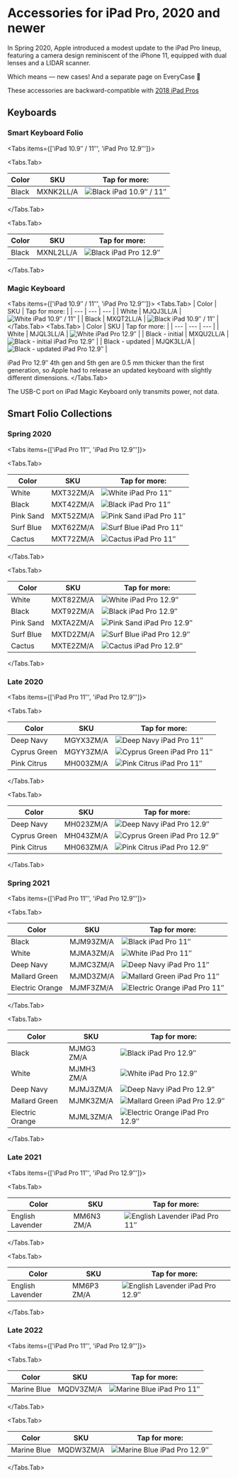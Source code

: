 
# Accessories for iPad Pro, 2020 and newer

In Spring 2020, Apple introduced a modest update to the iPad Pro lineup, featuring a camera design reminiscent of the iPhone 11, equipped with dual lenses and a LIDAR scanner. 

Which means — new cases! And a separate page on EveryCase 🥲

These accessories are backward-compatible with [2018 iPad Pros](latest-ipad/ipad_pro2)
## Keyboards

### Smart Keyboard Folio

<Tabs
  items={['iPad 10.9″ / 11″', 'iPad Pro 12.9″']}>

<Tabs.Tab>

| Color | SKU | Tap for more: |
| --- | --- | --- |
| Black | MXNK2<wbr/>LL/A | <Link href="/latest-ipad/ipad_pro4/MXNK2"><img src="https://cloudfront.everycase.org/everypreview/MXNK2.webp" alt="Black iPad 10.9″ / 11″"/></Link> |

</Tabs.Tab>

<Tabs.Tab>

| Color | SKU | Tap for more: |
| --- | --- | --- |
| Black | MXNL2<wbr/>LL/A | <Link href="/latest-ipad/ipad_pro4/MXNL2"><img src="https://cloudfront.everycase.org/everypreview/MXNL2.webp" alt="Black iPad Pro 12.9″"/></Link> |

</Tabs.Tab>
</Tabs>

### Magic Keyboard

<Tabs items={['iPad 10.9″ / 11″', 'iPad Pro 12.9″']}>
  <Tabs.Tab>
| Color | SKU | Tap for more: |
| --- | --- | --- |
| White | MJQJ3<wbr/>LL/A | <Link href="/latest-ipad/ipad_pro4/MJQJ3"><img src="https://cloudfront.everycase.org/everypreview/MJQJ3.webp" alt="White iPad 10.9″ / 11″"/></Link> |
| Black | MXQT2<wbr/>LL/A | <Link href="/latest-ipad/ipad_pro4/MXQT2"><img src="https://cloudfront.everycase.org/everypreview/MXQT2.webp" alt="Black iPad 10.9″ / 11″"/></Link> |
  </Tabs.Tab>
  <Tabs.Tab>
| Color | SKU | Tap for more: |
| --- | --- | --- |
| White | MJQL3<wbr/>LL/A | <Link href="/latest-ipad/ipad_pro4/MJQL3"><img src="https://cloudfront.everycase.org/everypreview/MJQL3.webp" alt="White iPad Pro 12.9″"/></Link> |
| Black - initial | MXQU2<wbr/>LL/A | <Link href="/latest-ipad/ipad_pro4/MXQU2"><img src="https://cloudfront.everycase.org/everypreview/MXQU2.webp" alt="Black - initial iPad Pro 12.9″"/></Link> |
| Black - updated | MJQK3<wbr/>LL/A | <Link href="/latest-ipad/ipad_pro4/MJQK3"><img src="https://cloudfront.everycase.org/everypreview/MJQK3.webp" alt="Black - updated iPad Pro 12.9″"/></Link> |

iPad Pro 12.9″ 4th gen and 5th gen are 0.5 mm thicker than the first generation, so Apple had to release an updated keyboard with slightly different dimensions.
  </Tabs.Tab>
</Tabs>

The USB-C port on iPad Magic Keyboard only transmits power, not data.

## Smart Folio Collections

### Spring 2020

<Tabs
  items={['iPad Pro 11″', 'iPad Pro 12.9″']}>

<Tabs.Tab>

| Color | SKU | Tap for more: |
| --- | --- | --- |
| White | MXT32<wbr/>ZM/A | <Link href="/latest-ipad/ipad_pro4/MXT32"><img src="https://cloudfront.everycase.org/everypreview/MXT32.webp" alt="White iPad Pro 11″"/></Link> |
| Black | MXT42<wbr/>ZM/A | <Link href="/latest-ipad/ipad_pro4/MXT42"><img src="https://cloudfront.everycase.org/everypreview/MXT42.webp" alt="Black iPad Pro 11″"/></Link> |
| Pink Sand | MXT52<wbr/>ZM/A | <Link href="/latest-ipad/ipad_pro4/MXT52"><img src="https://cloudfront.everycase.org/everypreview/MXT52.webp" alt="Pink Sand iPad Pro 11″"/></Link> |
| Surf Blue | MXT62<wbr/>ZM/A | <Link href="/latest-ipad/ipad_pro4/MXT62"><img src="https://cloudfront.everycase.org/everypreview/MXT62.webp" alt="Surf Blue iPad Pro 11″"/></Link> |
| Cactus | MXT72<wbr/>ZM/A | <Link href="/latest-ipad/ipad_pro4/MXT72"><img src="https://cloudfront.everycase.org/everypreview/MXT72.webp" alt="Cactus iPad Pro 11″"/></Link> |

</Tabs.Tab>

<Tabs.Tab>

| Color | SKU | Tap for more: |
| --- | --- | --- |
| White | MXT82<wbr/>ZM/A | <Link href="/latest-ipad/ipad_pro4/MXT82"><img src="https://cloudfront.everycase.org/everypreview/MXT82.webp" alt="White iPad Pro 12.9″"/></Link> |
| Black | MXT92<wbr/>ZM/A | <Link href="/latest-ipad/ipad_pro4/MXT92"><img src="https://cloudfront.everycase.org/everypreview/MXT92.webp" alt="Black iPad Pro 12.9″"/></Link> |
| Pink Sand | MXTA2<wbr/>ZM/A | <Link href="/latest-ipad/ipad_pro4/MXTA2"><img src="https://cloudfront.everycase.org/everypreview/MXTA2.webp" alt="Pink Sand iPad Pro 12.9″"/></Link> |
| Surf Blue | MXTD2<wbr/>ZM/A | <Link href="/latest-ipad/ipad_pro4/MXTD2"><img src="https://cloudfront.everycase.org/everypreview/MXTD2.webp" alt="Surf Blue iPad Pro 12.9″"/></Link> |
| Cactus | MXTE2<wbr/>ZM/A | <Link href="/latest-ipad/ipad_pro4/MXTE2"><img src="https://cloudfront.everycase.org/everypreview/MXTE2.webp" alt="Cactus iPad Pro 12.9″"/></Link> |

</Tabs.Tab>
</Tabs>

### Late 2020

<Tabs
  items={['iPad Pro 11″', 'iPad Pro 12.9″']}>

<Tabs.Tab>

| Color | SKU | Tap for more: |
| --- | --- | --- |
| Deep Navy | MGYX3<wbr/>ZM/A | <Link href="/latest-ipad/ipad_pro4/MGYX3"><img src="https://cloudfront.everycase.org/everypreview/MGYX3.webp" alt="Deep Navy iPad Pro 11″"/></Link> |
| Cyprus Green | MGYY3<wbr/>ZM/A | <Link href="/latest-ipad/ipad_pro4/MGYY3"><img src="https://cloudfront.everycase.org/everypreview/MGYY3.webp" alt="Cyprus Green iPad Pro 11″"/></Link> |
| Pink Citrus | MH003<wbr/>ZM/A | <Link href="/latest-ipad/ipad_pro4/MH003"><img src="https://cloudfront.everycase.org/everypreview/MH003.webp" alt="Pink Citrus iPad Pro 11″"/></Link> |

</Tabs.Tab>

<Tabs.Tab>

| Color | SKU | Tap for more: |
| --- | --- | --- |
| Deep Navy | MH023<wbr/>ZM/A | <Link href="/latest-ipad/ipad_pro4/MH023"><img src="https://cloudfront.everycase.org/everypreview/MH023.webp" alt="Deep Navy iPad Pro 12.9″"/></Link> |
| Cyprus Green | MH043<wbr/>ZM/A | <Link href="/latest-ipad/ipad_pro4/MH043"><img src="https://cloudfront.everycase.org/everypreview/MH043.webp" alt="Cyprus Green iPad Pro 12.9″"/></Link> |
| Pink Citrus | MH063<wbr/>ZM/A | <Link href="/latest-ipad/ipad_pro4/MH063"><img src="https://cloudfront.everycase.org/everypreview/MH063.webp" alt="Pink Citrus iPad Pro 12.9″"/></Link> |

</Tabs.Tab>
</Tabs>

### Spring 2021

<Tabs
  items={['iPad Pro 11″', 'iPad Pro 12.9″']}>

<Tabs.Tab>

| Color | SKU | Tap for more: |
| --- | --- | --- |
| Black | MJM93<wbr/>ZM/A | <Link href="/latest-ipad/ipad_pro4/MJM93"><img src="https://cloudfront.everycase.org/everypreview/MJM93.webp" alt="Black iPad Pro 11″"/></Link> |
| White | MJMA3<wbr/>ZM/A | <Link href="/latest-ipad/ipad_pro4/MJMA3"><img src="https://cloudfront.everycase.org/everypreview/MJMA3.webp" alt="White iPad Pro 11″"/></Link> |
| Deep Navy | MJMC3<wbr/>ZM/A | <Link href="/latest-ipad/ipad_pro4/MJMC3"><img src="https://cloudfront.everycase.org/everypreview/MJMC3.webp" alt="Deep Navy iPad Pro 11″"/></Link> |
| Mallard Green | MJMD3<wbr/>ZM/A | <Link href="/latest-ipad/ipad_pro4/MJMD3"><img src="https://cloudfront.everycase.org/everypreview/MJMD3.webp" alt="Mallard Green iPad Pro 11″"/></Link> |
| Electric Orange | MJMF3<wbr/>ZM/A | <Link href="/latest-ipad/ipad_pro4/MJMF3"><img src="https://cloudfront.everycase.org/everypreview/MJMF3.webp" alt="Electric Orange iPad Pro 11″"/></Link> |

</Tabs.Tab>

<Tabs.Tab>

| Color | SKU | Tap for more: |
| --- | --- | --- |
| Black | MJMG3<wbr/>ZM/A | <Link href="/latest-ipad/ipad_pro4/MJMG3"><img src="https://cloudfront.everycase.org/everypreview/MJMG3.webp" alt="Black iPad Pro 12.9″"/></Link> |
| White | MJMH3<wbr/>ZM/A | <Link href="/latest-ipad/ipad_pro4/MJMH3"><img src="https://cloudfront.everycase.org/everypreview/MJMH3.webp" alt="White iPad Pro 12.9″"/></Link> |
| Deep Navy | MJMJ3<wbr/>ZM/A | <Link href="/latest-ipad/ipad_pro4/MJMJ3"><img src="https://cloudfront.everycase.org/everypreview/MJMJ3.webp" alt="Deep Navy iPad Pro 12.9″"/></Link> |
| Mallard Green | MJMK3<wbr/>ZM/A | <Link href="/latest-ipad/ipad_pro4/MJMK3"><img src="https://cloudfront.everycase.org/everypreview/MJMK3.webp" alt="Mallard Green iPad Pro 12.9″"/></Link> |
| Electric Orange | MJML3<wbr/>ZM/A | <Link href="/latest-ipad/ipad_pro4/MJML3"><img src="https://cloudfront.everycase.org/everypreview/MJML3.webp" alt="Electric Orange iPad Pro 12.9″"/></Link> |

</Tabs.Tab>
</Tabs>

### Late 2021

<Tabs
  items={['iPad Pro 11″', 'iPad Pro 12.9″']}>

<Tabs.Tab>

| Color | SKU | Tap for more: |
| --- | --- | --- |
| English Lavender | MM6N3<wbr/>ZM/A | <Link href="/latest-ipad/ipad_pro4/MM6N3"><img src="https://cloudfront.everycase.org/everypreview/MM6N3.webp" alt="English Lavender iPad Pro 11″"/></Link> |

</Tabs.Tab>

<Tabs.Tab>

| Color | SKU | Tap for more: |
| --- | --- | --- |
| English Lavender | MM6P3<wbr/>ZM/A | <Link href="/latest-ipad/ipad_pro4/MM6P3"><img src="https://cloudfront.everycase.org/everypreview/MM6P3.webp" alt="English Lavender iPad Pro 12.9″"/></Link> |

</Tabs.Tab>
</Tabs>

### Late 2022

<Tabs
  items={['iPad Pro 11″', 'iPad Pro 12.9″']}>

<Tabs.Tab>

| Color | SKU | Tap for more: |
| --- | --- | --- |
| Marine Blue | MQDV3<wbr/>ZM/A | <Link href="/latest-ipad/ipad_pro4/MQDV3"><img src="https://cloudfront.everycase.org/everypreview/MQDV3.webp" alt="Marine Blue iPad Pro 11″"/></Link> |

</Tabs.Tab>

<Tabs.Tab>

| Color | SKU | Tap for more: |
| --- | --- | --- |
| Marine Blue | MQDW3<wbr/>ZM/A | <Link href="/latest-ipad/ipad_pro4/MQDW3"><img src="https://cloudfront.everycase.org/everypreview/MQDW3.webp" alt="Marine Blue iPad Pro 12.9″"/></Link> |

</Tabs.Tab>
</Tabs>
